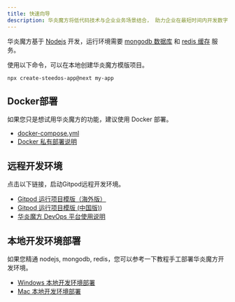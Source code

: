 ```yaml
---
title: 快速向导
description: 华炎魔方将低代码技术与企业业务场景结合， 助力企业在最短时间内开发数字化解决方案， 帮助企业快速落地现有业务战略， 以及催生未来创新。
---
```


华炎魔方基于 [Nodejs](https://nodejs.org/zh-cn/) 开发，运行环境需要 [mongodb 数据库](https://www.mongodb.com/docs/v4.2/administration/install-community/) 和 [redis 缓存](https://redis.io/docs/getting-started/) 服务。


使用以下命令，可以在本地创建华炎魔方模版项目。

```shell
npx create-steedos-app@next my-app
```

## Docker部署

如果您只是想试用华炎魔方的功能，建议使用 Docker 部署。

- [docker-compose.yml](https://gitlab.steedos.cn/steedos/docker/-/tree/main/steedos-community)
- [Docker 私有部署说明](./deploy-docker)

## 远程开发环境

点击以下链接，启动Gitpod远程开发环境。

- [Gitpod 运行项目模版（海外版）](https://gitpod.io/#github.com/steedos/steedos-project-template)
- [Gitpod 运行项目模版 (中国版)](https://vscode.steedos.cn/#gitlab.steedos.cn/steedos/steedos-project-template))
- [华炎魔方 DevOps 平台使用说明](./devops)

## 本地开发环境部署

如果您精通 nodejs, mongodb, redis，您可以参考一下教程手工部署华炎魔方开发环境。

- [Windows 本地开发环境部署](./deploy-windows)
- [Mac 本地开发环境部署](./deploy-mac)
